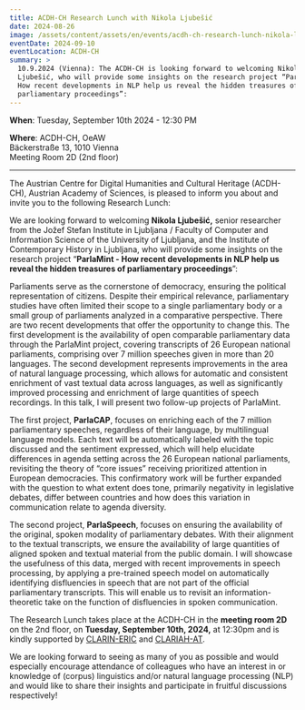 ```yaml
---
title: ACDH-CH Research Lunch with Nikola Ljubešić
date: 2024-08-26
image: /assets/content/assets/en/events/acdh-ch-research-lunch-nikola-ljubesic/image.jpg
eventDate: 2024-09-10
eventLocation: ACDH-CH
summary: >
  10.9.2024 (Vienna): The ACDH-CH is looking forward to welcoming Nikola
  Ljubešić, who will provide some insights on the research project “ParlaMint -
  How recent developments in NLP help us reveal the hidden treasures of
  parliamentary proceedings”:
---
```

**When**: Tuesday, September 10th 2024 - 12:30 PM

**Where**: ACDH-CH, OeAW\
Bäckerstraße 13, 1010 Vienna\
Meeting Room 2D (2nd floor)

---

The Austrian Centre for Digital Humanities and Cultural Heritage (ACDH-CH), Austrian Academy of Sciences, is pleased to inform you about and invite you to the following Research Lunch:

We are looking forward to welcoming **Nikola Ljubešić,** senior researcher from the Jožef Stefan Institute in Ljubljana / Faculty of Computer and Information Science of the University of Ljubljana, and the Institute of Contemporary History in Ljubljana, who will provide some insights on the research project “**ParlaMint - How recent developments in NLP help us reveal the hidden treasures of parliamentary proceedings**”:

Parliaments serve as the cornerstone of democracy, ensuring the political representation of citizens. Despite their empirical relevance, parliamentary studies have often limited their scope to a single parliamentary body or a small group of parliaments analyzed in a comparative perspective. There are two recent developments that offer the opportunity to change this. The first development is the availability of open comparable parliamentary data through the ParlaMint project, covering transcripts of 26 European national parliaments, comprising over 7 million speeches given in more than 20 languages. The second development represents improvements in the area of natural language processing, which allows for automatic and consistent enrichment of vast textual data across languages, as well as significantly improved processing and enrichment of large quantities of speech recordings. In this talk, I will present two follow-up projects of ParlaMint.

The first project, **ParlaCAP**, focuses on enriching each of the 7 million parliamentary speeches, regardless of their language, by multilingual language models. Each text will be automatically labeled with the topic discussed and the sentiment expressed, which will help elucidate differences in agenda setting across the 26 European national parliaments, revisiting the theory of “core issues” receiving prioritized attention in European democracies. This confirmatory work will be further expanded with the question to what extent does tone, primarily negativity in legislative debates, differ between countries and how does this variation in communication relate to agenda diversity.

The second project, **ParlaSpeech**, focuses on ensuring the availability of the original, spoken modality of parliamentary debates. With their alignment to the textual transcripts, we ensure the availability of large quantities of aligned spoken and textual material from the public domain. I will showcase the usefulness of this data, merged with recent improvements in speech processing, by applying a pre-trained speech model on automatically identifying disfluencies in speech that are not part of the official parliamentary transcripts. This will enable us to revisit an information-theoretic take on the function of disfluencies in spoken communication.

The Research Lunch takes place at the ACDH-CH in the **meeting room 2D** on the 2nd floor, on **Tuesday, September 10th, 2024,** at 12:30pm and is kindly supported by [CLARIN-ERIC](https://www.clarin.eu/) and [CLARIAH-AT](https://clariah.at/en/).

We are looking forward to seeing as many of you as possible and would especially encourage attendance of colleagues who have an interest in or knowledge of (corpus) linguistics and/or natural language processing (NLP) and would like to share their insights and participate in fruitful discussions respectively!
